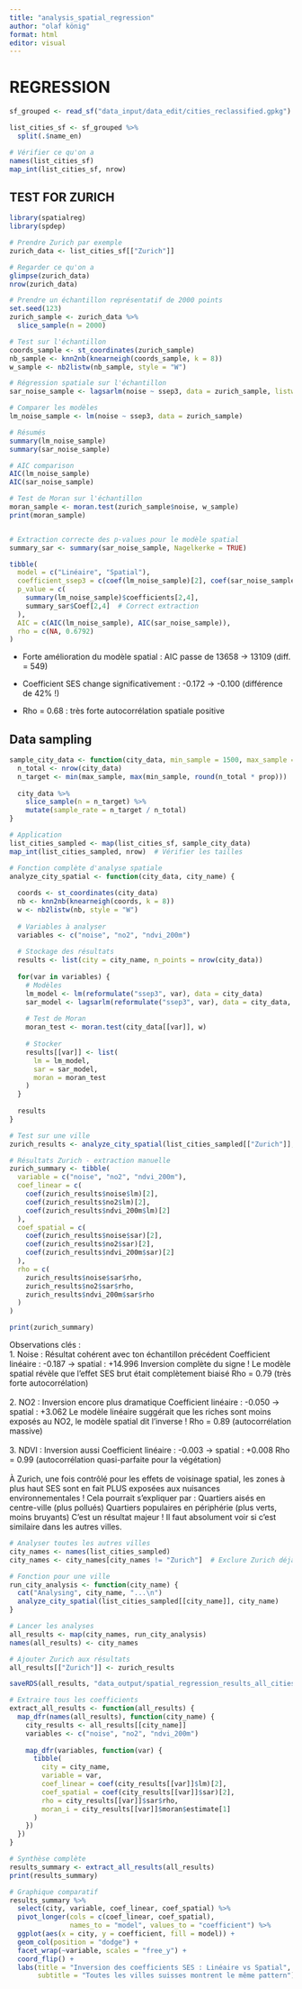 ```yaml
---
title: "analysis_spatial_regression"
author: "olaf könig"
format: html
editor: visual
---
```


# REGRESSION

```r

sf_grouped <- read_sf("data_input/data_edit/cities_reclassified.gpkg")
```

```r

list_cities_sf <- sf_grouped %>%
  split(.$name_en)

# Vérifier ce qu'on a
names(list_cities_sf)
map_int(list_cities_sf, nrow)
```

## TEST FOR ZURICH

```r
library(spatialreg)
library(spdep)

# Prendre Zurich par exemple
zurich_data <- list_cities_sf[["Zurich"]]

# Regarder ce qu'on a
glimpse(zurich_data)
nrow(zurich_data)
```

```r

# Prendre un échantillon représentatif de 2000 points
set.seed(123)
zurich_sample <- zurich_data %>%
  slice_sample(n = 2000)

# Test sur l'échantillon
coords_sample <- st_coordinates(zurich_sample)
nb_sample <- knn2nb(knearneigh(coords_sample, k = 8))
w_sample <- nb2listw(nb_sample, style = "W")

# Régression spatiale sur l'échantillon
sar_noise_sample <- lagsarlm(noise ~ ssep3, data = zurich_sample, listw = w_sample)
```

```r
# Comparer les modèles
lm_noise_sample <- lm(noise ~ ssep3, data = zurich_sample)

# Résumés
summary(lm_noise_sample)
summary(sar_noise_sample)

# AIC comparison
AIC(lm_noise_sample)
AIC(sar_noise_sample)

# Test de Moran sur l'échantillon
moran_sample <- moran.test(zurich_sample$noise, w_sample)
print(moran_sample)


# Extraction correcte des p-values pour le modèle spatial
summary_sar <- summary(sar_noise_sample, Nagelkerke = TRUE)

tibble(
  model = c("Linéaire", "Spatial"),
  coefficient_ssep3 = c(coef(lm_noise_sample)[2], coef(sar_noise_sample)[2]),
  p_value = c(
    summary(lm_noise_sample)$coefficients[2,4],
    summary_sar$Coef[2,4]  # Correct extraction
  ),
  AIC = c(AIC(lm_noise_sample), AIC(sar_noise_sample)),
  rho = c(NA, 0.6792)
)
```

-   Forte amélioration du modèle spatial : AIC passe de 13658 → 13109 (diff. = 549)

-   Coefficient SES change significativement : -0.172 → -0.100 (différence de 42% !)

-   Rho = 0.68 : très forte autocorrélation spatiale positive

## Data sampling

```r

sample_city_data <- function(city_data, min_sample = 1500, max_sample = 5000, prop = 0.15) {
  n_total <- nrow(city_data)
  n_target <- min(max_sample, max(min_sample, round(n_total * prop)))
  
  city_data %>%
    slice_sample(n = n_target) %>%
    mutate(sample_rate = n_target / n_total)
}

# Application
list_cities_sampled <- map(list_cities_sf, sample_city_data)
map_int(list_cities_sampled, nrow)  # Vérifier les tailles
```

```r

# Fonction complète d'analyse spatiale
analyze_city_spatial <- function(city_data, city_name) {
  
  coords <- st_coordinates(city_data)
  nb <- knn2nb(knearneigh(coords, k = 8))
  w <- nb2listw(nb, style = "W")
  
  # Variables à analyser
  variables <- c("noise", "no2", "ndvi_200m")
  
  # Stockage des résultats
  results <- list(city = city_name, n_points = nrow(city_data))
  
  for(var in variables) {
    # Modèles
    lm_model <- lm(reformulate("ssep3", var), data = city_data)
    sar_model <- lagsarlm(reformulate("ssep3", var), data = city_data, listw = w)
    
    # Test de Moran
    moran_test <- moran.test(city_data[[var]], w)
    
    # Stocker
    results[[var]] <- list(
      lm = lm_model,
      sar = sar_model,
      moran = moran_test
    )
  }
  
  results
}

# Test sur une ville
zurich_results <- analyze_city_spatial(list_cities_sampled[["Zurich"]], "Zurich")
```

```r

# Résultats Zurich - extraction manuelle
zurich_summary <- tibble(
  variable = c("noise", "no2", "ndvi_200m"),
  coef_linear = c(
    coef(zurich_results$noise$lm)[2],
    coef(zurich_results$no2$lm)[2], 
    coef(zurich_results$ndvi_200m$lm)[2]
  ),
  coef_spatial = c(
    coef(zurich_results$noise$sar)[2],
    coef(zurich_results$no2$sar)[2],
    coef(zurich_results$ndvi_200m$sar)[2]
  ),
  rho = c(
    zurich_results$noise$sar$rho,
    zurich_results$no2$sar$rho,
    zurich_results$ndvi_200m$sar$rho
  )
)

print(zurich_summary)
```

| Observations clés :
| 1. Noise : Résultat cohérent avec ton échantillon précédent Coefficient linéaire : -0.187 → spatial : +14.996 Inversion complète du signe ! Le modèle spatial révèle que l'effet SES brut était complètement biaisé Rho = 0.79 (très forte autocorrélation)
| 
| 2. NO2 : Inversion encore plus dramatique Coefficient linéaire : -0.050 → spatial : +3.062 Le modèle linéaire suggérait que les riches sont moins exposés au NO2, le modèle spatial dit l'inverse ! Rho = 0.89 (autocorrélation massive)
| 
| 3. NDVI : Inversion aussi Coefficient linéaire : -0.003 → spatial : +0.008 Rho = 0.99 (autocorrélation quasi-parfaite pour la végétation)
| 
| À Zurich, une fois contrôlé pour les effets de voisinage spatial, les zones à plus haut SES sont en fait PLUS exposées aux nuisances environnementales ! Cela pourrait s'expliquer par : Quartiers aisés en centre-ville (plus pollués) Quartiers populaires en périphérie (plus verts, moins bruyants) C'est un résultat majeur ! Il faut absolument voir si c'est similaire dans les autres villes.

```r

# Analyser toutes les autres villes
city_names <- names(list_cities_sampled)
city_names <- city_names[city_names != "Zurich"]  # Exclure Zurich déjà fait

# Fonction pour une ville
run_city_analysis <- function(city_name) {
  cat("Analysing", city_name, "...\n")
  analyze_city_spatial(list_cities_sampled[[city_name]], city_name)
}

# Lancer les analyses
all_results <- map(city_names, run_city_analysis)
names(all_results) <- city_names

# Ajouter Zurich aux résultats
all_results[["Zurich"]] <- zurich_results

saveRDS(all_results, "data_output/spatial_regression_results_all_cities.rds")

```

```r

# Extraire tous les coefficients
extract_all_results <- function(all_results) {
  map_dfr(names(all_results), function(city_name) {
    city_results <- all_results[[city_name]]
    variables <- c("noise", "no2", "ndvi_200m")
    
    map_dfr(variables, function(var) {
      tibble(
        city = city_name,
        variable = var,
        coef_linear = coef(city_results[[var]]$lm)[2],
        coef_spatial = coef(city_results[[var]]$sar)[2],
        rho = city_results[[var]]$sar$rho,
        moran_i = city_results[[var]]$moran$estimate[1]
      )
    })
  })
}

# Synthèse complète
results_summary <- extract_all_results(all_results)
print(results_summary)
```

```r

# Graphique comparatif
results_summary %>%
  select(city, variable, coef_linear, coef_spatial) %>%
  pivot_longer(cols = c(coef_linear, coef_spatial), 
               names_to = "model", values_to = "coefficient") %>%
  ggplot(aes(x = city, y = coefficient, fill = model)) +
  geom_col(position = "dodge") +
  facet_wrap(~variable, scales = "free_y") +
  coord_flip() +
  labs(title = "Inversion des coefficients SES : Linéaire vs Spatial",
       subtitle = "Toutes les villes suisses montrent le même pattern")
```
